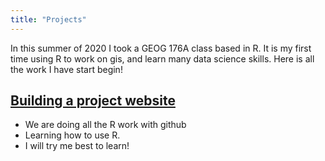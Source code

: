 ```yaml
---
title: "Projects"
---
```


In this summer of 2020 I took a GEOG 176A class based in R. It is my first time using R to work on gis, and learn many data science skills. Here is all the work I have start begin! 

## [Building a project website]()

- We are doing all the R work with github 
- Learning how to use R.
- I will try me best to learn!
